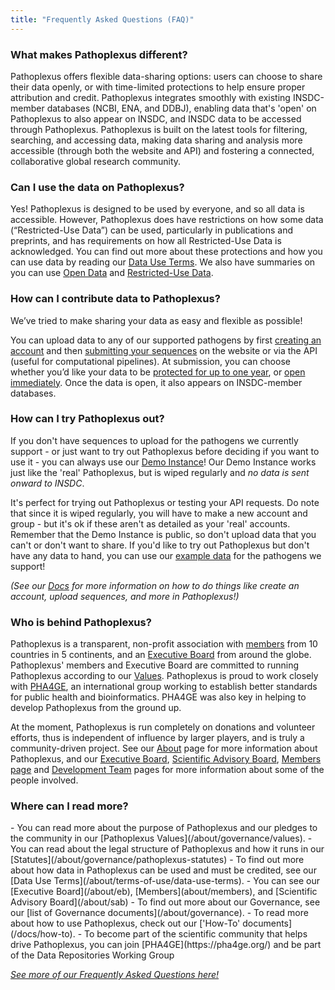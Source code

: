 ---
title: "Frequently Asked Questions (FAQ)"
---
<div class="faqWrapper">

### What makes Pathoplexus different?
Pathoplexus offers flexible data-sharing options: users can choose to share their data openly, or with time-limited protections to help ensure proper attribution and credit. 
Pathoplexus integrates smoothly with existing INSDC-member databases (NCBI, ENA, and DDBJ), enabling data that's 'open' on Pathoplexus to also appear on INSDC, and INSDC data to be accessed through Pathoplexus.
Pathoplexus is built on the latest tools for filtering, searching, and accessing data, making data sharing and analysis more accessible (through both the website and API) and fostering a connected, collaborative global research community.

### Can I use the data on Pathoplexus?
Yes! Pathoplexus is designed to be used by everyone, and so all data is accessible. 
However, Pathoplexus does have restrictions on how some data (“Restricted-Use Data”) can be used, particularly in publications and preprints, and has requirements on how all Restricted-Use Data is acknowledged. 
You can find out more about these protections and how you can use data by reading our [Data Use Terms](/about/terms-of-use/data-use-terms). We also have summaries on you can use [Open Data](/about/terms-of-use/open-data) and [Restricted-Use Data](/about/terms-of-use/restricted-data).

### How can I contribute data to Pathoplexus?
We’ve tried to make sharing your data as easy and flexible as possible! 

You can upload data to any of our supported pathogens by first [creating an account](/docs/how-to/create-account) and then [submitting your sequences](/docs/how-to/upload-sequences) on the website or via the API (useful for computational pipelines).
At submission, you can choose whether you’d like your data to be [protected for up to one year](/about/terms-of-use/restricted-data), or [open immediately](/about/terms-of-use/open-data).
Once the data is open, it also appears on INSDC-member databases.

### How can I try Pathoplexus out?
If you don't have sequences to upload for the pathogens we currently support - or just want to try out Pathoplexus before deciding if you want to use it - you
can always use our [Demo Instance](https://demo.pathoplexus.org/)! Our Demo Instance works just like the 'real' Pathoplexus, but is wiped regularly and _no data is sent onward to INSDC_.

It's perfect for trying out Pathoplexus or testing your API requests. Do note that since it is wiped regularly, you will have to make a new account and group - but it's ok if these aren't as detailed
as your 'real' accounts. Remember that the Demo Instance is public, so don't upload data that you can't or don't want to share. If you'd like to try out Pathoplexus but don't have any data to hand, you can use our 
[example data](https://github.com/pathoplexus/example_data) for the pathogens we support!

_(See our [Docs](/docs) for more information on how to do things like create an account, upload sequences, and more in Pathoplexus!)_

### Who is behind Pathoplexus?
Pathoplexus is a transparent, non-profit association with [members](/about/members) from 10 countries in 5 continents, and an [Executive Board](/about/eb) from around the globe.
Pathoplexus' members and Executive Board are committed to running Pathoplexus according to our [Values](/about/governance/values).
Pathoplexus is proud to work closely with [PHA4GE](https://pha4ge.org/), an international group working to establish better standards for public health and bioinformatics.
PHA4GE was also key in helping to develop Pathoplexus from the ground up.

At the moment, Pathoplexus is run completely on donations and volunteer efforts, thus is independent of influence by larger players, and is truly a community-driven project.
See our [About](/about) page for more information about Pathoplexus, and our [Executive Board](/about/eb), [Scientific Advisory Board](/about/sab), [Members page](about/members) and [Development Team](/about/development-team) pages for more information
about some of the people involved.

### Where can I read more?

<div class="indent">
- You can read more about the purpose of Pathoplexus and our pledges to the community in our [Pathoplexus Values](/about/governance/values).
- You can read about the legal structure of Pathoplexus and how it runs in our [Statutes](/about/governance/pathoplexus-statutes)
- To find out more about how data in Pathoplexus can be used and must be credited, see our [Data Use Terms](/about/terms-of-use/data-use-terms).
- You can see our [Executive Board](/about/eb), [Members](about/members), and [Scientific Advisory Board](/about/sab)
- To find out more about our Governance, see our [list of Governance documents](/about/governance).
- To read more about how to use Pathoplexus, check out our ['How-To' documents](/docs/how-to).
- To become part of the scientific community that helps drive Pathoplexus, you can join [PHA4GE](https://pha4ge.org/) and be part of the Data Repositories Working Group
</div>

[_See more of our Frequently Asked Questions here!_](/about/faq)


</div>
